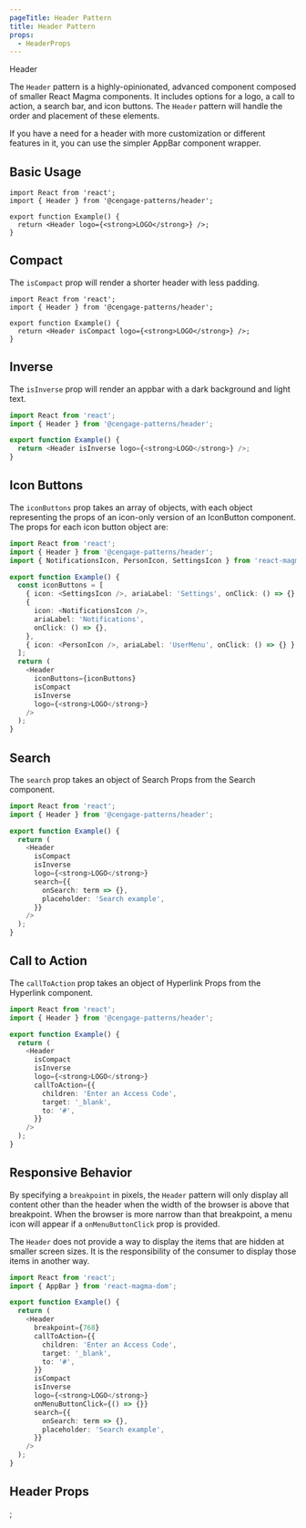 ```yaml
---
pageTitle: Header Pattern
title: Header Pattern
props:
  - HeaderProps
---
```


<DocsHeading type="api">Header</DocsHeading>

The `Header` pattern is a highly-opinionated, advanced component composed of smaller React Magma components. It includes options for a logo, a call to action, a search bar, and icon buttons. The `Header` pattern will handle the order and placement of these elements.

If you have a need for a header with more customization or different features in it, you can use the simpler <Link to='/api/appbar'>AppBar component</Link> wrapper.

## Basic Usage

```tsx
import React from 'react';
import { Header } from '@cengage-patterns/header';

export function Example() {
  return <Header logo={<strong>LOGO</strong>} />;
}
```

## Compact

The `isCompact` prop will render a shorter header with less padding.

```tsx
import React from 'react';
import { Header } from '@cengage-patterns/header';

export function Example() {
  return <Header isCompact logo={<strong>LOGO</strong>} />;
}
```

## Inverse

The `isInverse` prop will render an appbar with a dark background and light text.

```typescript
import React from 'react';
import { Header } from '@cengage-patterns/header';

export function Example() {
  return <Header isInverse logo={<strong>LOGO</strong>} />;
}
```

## Icon Buttons

The `iconButtons` prop takes an array of objects, with each object representing the props of an icon-only version of an <Link to="/api/icon-button">IconButton component</Link>. The props for each icon button object are:

```typescript
import React from 'react';
import { Header } from '@cengage-patterns/header';
import { NotificationsIcon, PersonIcon, SettingsIcon } from 'react-magma-icons';

export function Example() {
  const iconButtons = [
    { icon: <SettingsIcon />, ariaLabel: 'Settings', onClick: () => {} },
    {
      icon: <NotificationsIcon />,
      ariaLabel: 'Notifications',
      onClick: () => {},
    },
    { icon: <PersonIcon />, ariaLabel: 'UserMenu', onClick: () => {} },
  ];
  return (
    <Header
      iconButtons={iconButtons}
      isCompact
      isInverse
      logo={<strong>LOGO</strong>}
    />
  );
}
```

## Search

The `search` prop takes an object of <Link to="/api/search/#search_props">Search Props</Link> from the <Link to="/api/search">Search component</Link>.

```typescript
import React from 'react';
import { Header } from '@cengage-patterns/header';

export function Example() {
  return (
    <Header
      isCompact
      isInverse
      logo={<strong>LOGO</strong>}
      search={{
        onSearch: term => {},
        placeholder: 'Search example',
      }}
    />
  );
}
```

## Call to Action

The `callToAction` prop takes an object of <Link to="/api/hyperlink/#search_props">Hyperlink Props</Link> from the <Link to="/api/hyperlink">Hyperlink component</Link>.

```typescript
import React from 'react';
import { Header } from '@cengage-patterns/header';

export function Example() {
  return (
    <Header
      isCompact
      isInverse
      logo={<strong>LOGO</strong>}
      callToAction={{
        children: 'Enter an Access Code',
        target: '_blank',
        to: '#',
      }}
    />
  );
}
```

## Responsive Behavior

By specifying a `breakpoint` in pixels, the `Header` pattern will only display all content other than the header when the width of the browser is above that breakpoint. When the browser is more narrow than that breakpoint, a menu icon will appear if a `onMenuButtonClick` prop is provided.

The `Header` does not provide a way to display the items that are hidden at smaller screen sizes. It is the responsibility of the consumer to display those items in another way.

```typescript
import React from 'react';
import { AppBar } from 'react-magma-dom';

export function Example() {
  return (
    <Header
      breakpoint={768}
      callToAction={{
        children: 'Enter an Access Code',
        target: '_blank',
        to: '#',
      }}
      isCompact
      isInverse
      logo={<strong>LOGO</strong>}
      onMenuButtonClick={() => {}}
      search={{
        onSearch: term => {},
        placeholder: 'Search example',
      }}
    />
  );
}
```

## Header Props

<HeaderProps />;
